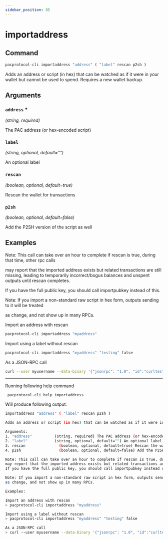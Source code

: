 ```yaml
---
sidebar_position: 85
---
```


# importaddress
## Command

```bash
pacprotocol-cli importaddress "address" ( "label" rescan p2sh )
```

Adds an address or script (in hex) that can be watched as if it were in your wallet but cannot be used to spend. Requires a new wallet backup.



## Arguments

### `address` <span class='asterisk'>*</span>
*(string, required)*

The PAC address (or hex-encoded script)


### `label` 
*(string, optional, default="")*

An optional label


### `rescan` 
*(boolean, optional, default=true)*

Rescan the wallet for transactions


### `p2sh` 
*(boolean, optional, default=false)*

Add the P2SH version of the script as well


## Examples
Note: This call can take over an hour to complete if rescan is true, during that time, other rpc calls

may report that the imported address exists but related transactions are still missing, leading to temporarily incorrect/bogus balances and unspent outputs until rescan completes.

If you have the full public key, you should call importpubkey instead of this.



Note: If you import a non-standard raw script in hex form, outputs sending to it will be treated

as change, and not show up in many RPCs.





Import an address with rescan

```bash
pacprotocol-cli importaddress "myaddress"
```



Import using a label without rescan

```bash
pacprotocol-cli importaddress "myaddress" "testing" false
```



As a JSON-RPC call

```bash
curl --user myusername --data-binary '{"jsonrpc": "1.0", "id":"curltest", "method": "importaddress", "params": ["myaddress", "testing", false] }' -H 'content-type: text/plain;' http://127.0.0.1:1111/
```


___

Running following help command
```bash
 pacprotocol-cli help importaddress
```
Will produce following output:


```bash
importaddress "address" ( "label" rescan p2sh )

Adds an address or script (in hex) that can be watched as if it were in your wallet but cannot be used to spend. Requires a new wallet backup.

Arguments:
1. "address"          (string, required) The PAC address (or hex-encoded script)
2. "label"            (string, optional, default="") An optional label
3. rescan               (boolean, optional, default=true) Rescan the wallet for transactions
4. p2sh                 (boolean, optional, default=false) Add the P2SH version of the script as well

Note: This call can take over an hour to complete if rescan is true, during that time, other rpc calls
may report that the imported address exists but related transactions are still missing, leading to temporarily incorrect/bogus balances and unspent outputs until rescan completes.
If you have the full public key, you should call importpubkey instead of this.

Note: If you import a non-standard raw script in hex form, outputs sending to it will be treated
as change, and not show up in many RPCs.

Examples:

Import an address with rescan
> pacprotocol-cli importaddress "myaddress"

Import using a label without rescan
> pacprotocol-cli importaddress "myaddress" "testing" false

As a JSON-RPC call
> curl --user myusername --data-binary '{"jsonrpc": "1.0", "id":"curltest", "method": "importaddress", "params": ["myaddress", "testing", false] }' -H 'content-type: text/plain;' http://127.0.0.1:1111/

```

